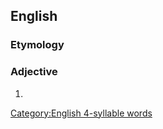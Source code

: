 ==English==

===Etymology===
{{suffix|en|synecdoche|ic}}

===Adjective===
{{en-adj}}

# {{synonym of|synecdochical|lang=en}}

[[Category:English 4-syllable words]]